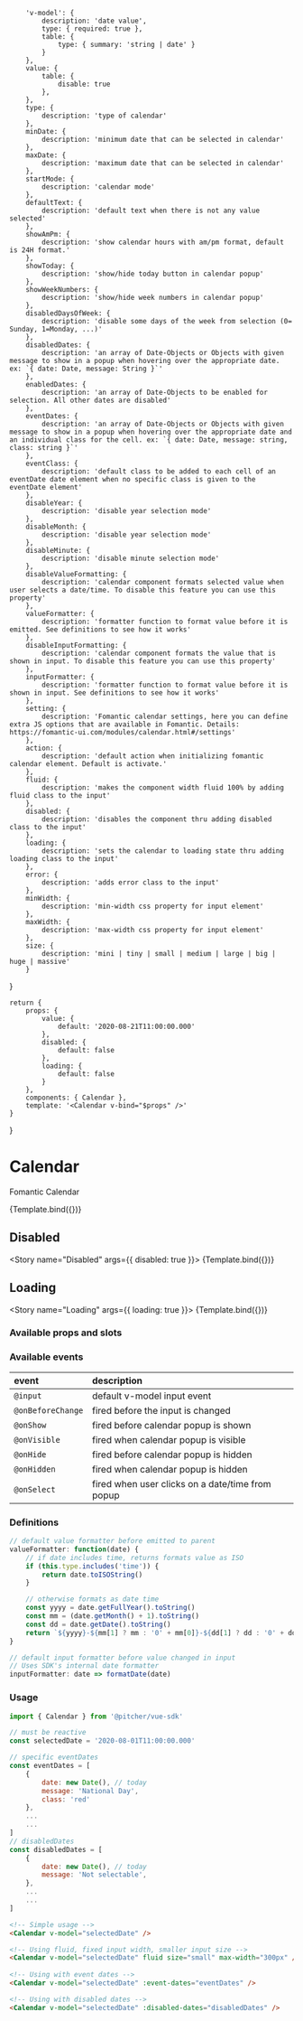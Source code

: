 

<!-- Story args -->
<!-- https://storybook.js.org/docs/react/writing-stories/args -->

<!-- https://storybook.js.org/docs/react/api/argtypes -->
        'v-model': {
            description: 'date value',
            type: { required: true },
            table: {
                type: { summary: 'string | date' }
            }
        },
        value: {
            table: { 
                disable: true
            },
        },
        type: {
            description: 'type of calendar'
        },
        minDate: {
            description: 'minimum date that can be selected in calendar'
        },
        maxDate: {
            description: 'maximum date that can be selected in calendar'
        },
        startMode: {
            description: 'calendar mode'
        },
        defaultText: {
            description: 'default text when there is not any value selected'
        },
        showAmPm: {
            description: 'show calendar hours with am/pm format, default is 24H format.'
        },
        showToday: {
            description: 'show/hide today button in calendar popup'
        },
        showWeekNumbers: {
            description: 'show/hide week numbers in calendar popup'
        },
        disabledDaysOfWeek: {
            description: 'disable some days of the week from selection (0= Sunday, 1=Monday, ...)'
        },
        disabledDates: {
            description: 'an array of Date-Objects or Objects with given message to show in a popup when hovering over the appropriate date. ex: `{ date: Date, message: String }`'
        },
        enabledDates: {
            description: 'an array of Date-Objects to be enabled for selection. All other dates are disabled'
        },
        eventDates: {
            description: 'an array of Date-Objects or Objects with given message to show in a popup when hovering over the appropriate date and an individual class for the cell. ex: `{ date: Date, message: string, class: string }`'
        },
        eventClass: {
            description: 'default class to be added to each cell of an eventDate date element when no specific class is given to the eventDate element'
        },
        disableYear: {
            description: 'disable year selection mode'
        },
        disableMonth: {
            description: 'disable year selection mode'
        },
        disableMinute: {
            description: 'disable minute selection mode'
        },
        disableValueFormatting: {
            description: 'calendar component formats selected value when user selects a date/time. To disable this feature you can use this property'
        },
        valueFormatter: {
            description: 'formatter function to format value before it is emitted. See definitions to see how it works'
        },
        disableInputFormatting: {
            description: 'calendar component formats the value that is shown in input. To disable this feature you can use this property'
        },
        inputFormatter: {
            description: 'formatter function to format value before it is shown in input. See definitions to see how it works'
        },
        setting: {
            description: 'Fomantic calendar settings, here you can define extra JS options that are available in Fomantic. Details: https://fomantic-ui.com/modules/calendar.html#/settings'
        },
        action: {
            description: 'default action when initializing fomantic calendar element. Default is activate.'
        },
        fluid: {
            description: 'makes the component width fluid 100% by adding fluid class to the input'
        },
        disabled: {
            description: 'disables the component thru adding disabled class to the input'
        },
        loading: {
            description: 'sets the calendar to loading state thru adding loading class to the input'
        },
        error: {
            description: 'adds error class to the input'
        },
        minWidth: {
            description: 'min-width css property for input element'
        },
        maxWidth: {
            description: 'max-width css property for input element'
        },
        size: {
            description: 'mini | tiny | small | medium | large | big | huge | massive'
        }
}

<!-- Named exports of stories here -->
    return {
        props: {
            value: {
                default: '2020-08-21T11:00:00.000'
            },
            disabled: {
                default: false
            },
            loading: {
                default: false
            }
        },
        components: { Calendar },
        template: '<Calendar v-bind="$props" />'
    }
} 

<!-- Define story settings here -->
<Meta 
    title="Components/Calendar"
    component={Calendar}
    argTypes={argTypes}
    args={args}
/>

# Calendar
Fomantic Calendar

<Story name="Default">
    {Template.bind({})}
</Story>

## Disabled
<Story name="Disabled" args={{ disabled: true }}>
    {Template.bind({})}
</Story>

## Loading
<Story name="Loading" args={{ loading: true }}>
    {Template.bind({})}
</Story>

### Available props and slots
<!-- https://storybook.js.org/docs/react/writing-docs/doc-blocks#customizing -->
<ArgsTable story="Default" />

### Available events
| event | description |
| :--- | :--- |
| `@input` | default v-model input event
| `@onBeforeChange` | fired before the input is changed
| `@onShow` | fired before calendar popup is shown
| `@onVisible` | fired when calendar popup is visible
| `@onHide` | fired before calendar popup is hidden
| `@onHidden` | fired when calendar popup is hidden
| `@onSelect` | fired when user clicks on a date/time from popup

### Definitions
```javascript
// default value formatter before emitted to parent
valueFormatter: function(date) {
    // if date includes time, returns formats value as ISO
    if (this.type.includes('time')) {
        return date.toISOString()
    }

    // otherwise formats as date time
    const yyyy = date.getFullYear().toString()
    const mm = (date.getMonth() + 1).toString()
    const dd = date.getDate().toString()
    return `${yyyy}-${mm[1] ? mm : '0' + mm[0]}-${dd[1] ? dd : '0' + dd[0]}`
}

// default input formatter before value changed in input
// Uses SDK's internal date formatter
inputFormatter: date => formatDate(date)
```

### Usage
```javascript
import { Calendar } from '@pitcher/vue-sdk'

// must be reactive
const selectedDate = '2020-08-01T11:00:00.000'

// specific eventDates
const eventDates = [
    {
        date: new Date(), // today
        message: 'National Day',
        class: 'red'
    },
    ...
    ...
]
// disabledDates
const disabledDates = [
    {
        date: new Date(), // today
        message: 'Not selectable',
    },
    ...
    ...
]
```

```html
<!-- Simple usage -->
<Calendar v-model="selectedDate" />

<!-- Using fluid, fixed input width, smaller input size -->
<Calendar v-model="selectedDate" fluid size="small" max-width="300px" />
 
<!-- Using with event dates -->
<Calendar v-model="selectedDate" :event-dates="eventDates" />

<!-- Using with disabled dates -->
<Calendar v-model="selectedDate" :disabled-dates="disabledDates" />
```
